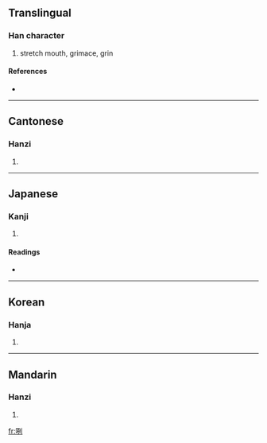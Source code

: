 ==Translingual==

===Han character===
{{Han char|rn=30|rad=口|as=06|sn=9|four=6200<sub>0</sub>|canj=口一弓弓 (RMNN)}}

# stretch mouth, grimace, grin

====References====
* {{Han ref|kx=0186.090|dkj=03536|dj=0405.310|hdz=10613.160|uh=54A7|ud=21671|bh=ABA8|bd=43944}}

----

==Cantonese==

===Hanzi===
{{yue-hanzi|jyut=|y=le2, le4}}

# {{defn|Cantonese}}

----

==Japanese==

===Kanji===
{{ja-kanji|grade=|rs=口06}}

# {{defn|Japanese}}

====Readings====
* {{ja-readings|on=[[れつ]] (retsu), [[れち]] (rechi)|kun=}}

----

==Korean==

===Hanja===
{{ko-hanja|hangeul=렬|rv=ryeol|mr=ryŏl}}

# {{defn|Korean}}

----

==Mandarin==

===Hanzi===
{{cmn-hanzi|pin=[[liě]] ([[lie3]])|wg=lieh<sup>3</sup>}}

# {{defn|Mandarin}}

[[fr:咧]]